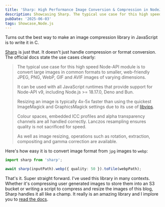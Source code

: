 ```yaml
---
title: 'Sharp: High Performance Image Conversion & Compression in NodeJS'
description: Showcasing Sharp. The typical use case for this high speed Node-API module is to convert large images in common formats to smaller, web-friendly JPEG, PNG, WebP, GIF and AVIF images of varying dimensions.
pubDate: '2025-06-03'
tags: Showcase,Node.js
---
```


Turns out the best way to make an image compression library in JavaScript is to write it in C.

[Sharp](https://sharp.pixelplumbing.com/) is just that. It doesn't just handle compression or format conversion. The official docs state the use cases clearly:

> The typical use case for this high speed Node-API module is to convert large images in common formats to smaller, web-friendly JPEG, PNG, WebP, GIF and AVIF images of varying dimensions.
>
> It can be used with all JavaScript runtimes that provide support for Node-API v9, including Node.js >= 18.17.0, Deno and Bun.
>
> Resizing an image is typically 4x-5x faster than using the quickest ImageMagick and GraphicsMagick settings due to its use of [libvips](https://github.com/libvips/libvips).
>
> Colour spaces, embedded ICC profiles and alpha transparency channels are all handled correctly. Lanczos resampling ensures quality is not sacrificed for speed.
>
> As well as image resizing, operations such as rotation, extraction, compositing and gamma correction are available.

Here's how easy it is to convert image format from `jpg` images to `webp`:

```ts
import sharp from 'sharp';

await sharp(inputPath).webp({ quality: 50 }).toFile(webpPath);
```

That's it. Super straight forward. I've used this library in many contexts. Whether it's compressing user generated images to store them into an S3 bucket or writing a script to compress and resize the images of this blog, Sharp handles it all like a champ. It really is an amazing library and I implore you to [read the docs](https://sharp.pixelplumbing.com/).
